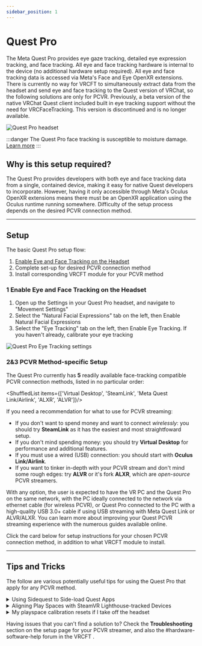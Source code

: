 ```yaml
---
sidebar_position: 1
---
```



# Quest Pro

The Meta Quest Pro provides eye gaze tracking, detailed eye expression tracking, and face tracking.
All eye and face tracking hardware is internal to the device (no additional hardware setup required).
All eye and face tracking data is accessed via Meta's Face and Eye OpenXR extensions.
There is currently no way for VRCFT to simultaneously extract data from the headset and send eye and face tracking to the Quest version of VRChat, so the following solutions are only for PCVR.
Previously, a beta version of the native VRChat Quest client included built in eye tracking support without the need for VRCFaceTracking. This version is discontinued and is no longer available.

<div style={{
    width: '50%',
    height: 'auto',
    margin: 'auto',
    display: 'block'
    }}>
    <img src={require("./img/quest-pro.png").default} alt="Quest Pro headset" />
</div>

:::danger
The Quest Pro face tracking is susceptible to moisture damage. [Learn more](./other-info/quest-pro-dead-ft.mdx)
:::

## Why is this setup required?

The Quest Pro provides developers with both eye and face tracking data from a single, contained device, making it easy for native Quest developers to incorporate.
However, having it only accessible through Meta's Oculus OpenXR extensions means there must be an OpenXR application using the Oculus runtime running somewhere.
Difficulty of the setup process depends on the desired PCVR connection method. 

---

## Setup

The basic Quest Pro setup flow:
1. [Enable Eye and Face Tracking on the Headset](#enable-eye-and-face-tracking-on-the-headset)
2. Complete set-up for desired PCVR connection method
3. Install corresponding VRCFT module for your PCVR method

### 1️ Enable Eye and Face Tracking on the Headset

1. Open up the Settings in your Quest Pro headset, and navigate to "Movement Settings"
2. Select the "Natural Facial Expressions" tab on the left, then Enable Natural Facial Expressions
3. Select the "Eye Tracking" tab on the left, then Enable Eye Tracking. If you haven't already, calibrate your eye tracking
<div style={{
    width: '60%',
    height: 'auto',
    margin: 'auto',
    display: 'block'
    }}>
    <img src={require("./img/quest_pro_settings_eye_tracking.png").default} alt="Quest Pro Eye Tracking settings" />
</div>

### 2️&3️ PCVR Method-specific Setup

The Quest Pro currently has **5** readily available face-tracking compatible PCVR connection methods, listed in no particular order:

<ShuffledList items={['Virtual Desktop', 'SteamLink', 'Meta Quest Link/Airlink', 'ALXR', 'ALVR']}/>

If you need a recommendation for what to use for PCVR streaming:

- If you don't want to spend money and want to connect _wirelessly_: you should try **SteamLink** as it has the easiest and most straightfoward setup.
- If you don't mind spending money: you should try **Virtual Desktop** for performance and additional features.
- If you must use a wired (USB) connection: you should start with **Oculus Link/Airlink**. 
- If you want to tinker in-depth with your PCVR stream and don't mind some rough edges: try **ALVR** or it's fork **ALXR**, which are *open-source* PCVR streamers.

With any option, the user is expected to have the VR PC and the Quest Pro on the same network, with the PC ideally connected to the network via ethernet cable (for wireless PCVR),
or Quest Pro connected to the PC with a high-quality USB 3.0+ cable if using USB streaming with Meta Quest Link or ALVR/ALXR.
You can learn more about improving your Quest PCVR streaming experience with the numerous guides available online.

Click the card below for setup instructions for your chosen PCVR connection method, in addition to what VRCFT module to install.

<ImageCardList />

---

<!-- ## Modules

There are a total of **6** different VRCFT modules that can be used for the Quest Pro.
The links are to Module source repositories, for those interested in contributing and improving the modules.
All modules are readily available for installation via the VRCFaceTracking built-in module registry.
[Learn how to install modules from the module registry](../../../vrcft-software/vrcft#installing-the-vrcfacetracking-module).

- If you are using Meta Quest Link/Airlink, you have the options of:
    1. **[Quest Pro OpenXR module](https://github.com/regzo2/VRCFaceTracking-QuestProOpenXR)**
       - You must use VRCFT version 5.2.3.0 with this module. 
    2. **[ALXR Local module](https://github.com/korejan/VRCFT-ALXR-Modules)**
- If you are using ALXR, you will need to use the **[ALXR Remote module](https://github.com/korejan/VRCFT-ALXR-Modules)**.
- If you are using ALVR, you will need to use the **[ALVR module](https://github.com/alvr-org/VRCFT-ALVR)**.
- If you are using Virtual Desktop, you will need to use the **[Virtual Desktop module](https://github.com/guygodin/VirtualDesktop.VRCFaceTracking)**.
    **[ALXR Local module](https://github.com/korejan/VRCFT-ALXR-Modules)** *can be used* for VRCFT instead of the Virtual Desktop module if VDXR is set as the active runtime. 
- If you are using SteamLink, you will need to use the **[SteamLink VRCFT Module](https://github.com/ykeara/LinkFT)**

---  -->

## Tips and Tricks

The follow are various potentially useful tips for using the Quest Pro that apply for any PCVR method. 

<details>
  <summary>Using Sidequest to Side-load Quest Apps</summary>

1. [Install SideQuest (Advanced Installer)](https://sidequestvr.com/setup-howto) on your computer
   - The SideQuest application will have a built-in tutorial for the following steps.
2. Connect your Quest Pro headset to your computer with a *data-transfer* USB cable.
Once connected you will be prompted to "Allow USB debugging" and "Allow File Access". Make sure to allow both.
(You should also check the *Always allow from this computer* box to prevent the message from popping up again later)
3. Use SideQuest to install `alxr-client-quest.apk` (or whatever other application you want) to your Quest Pro. Click the *"Install APK file from folder"* button, then select the desired `.apk` file in the file prompt.
<div style={{
  width: '90%',
  height: 'auto',
  margin: 'auto',
  display: 'block'
}}>
    <img src={require("./img/hacks_sidequest-install-other-crop2.png").default} alt="How to install APKs in SideQuest" />
</div>
4. SideQuest should have a green notification bar show up at the bottom saying the operation was successful.

:::note
You may need to uninstall the previous version of the app you are trying to sideload if it exists and SideQuest fails the current app install.
:::

5. In your Apps Library, you will need to set the category of shown apps to "Unknown Sources" to see the sideloaded application.
You will need to tap the Search bar first before you see the category filter dropdown.

<div style={{
  width: '90%',
  height: 'auto',
  margin: 'auto',
  display: 'block'
}}>
    <img src={require("./img/quest_pro_unknown_sources.png").default} alt="Quest Library Unknown Sources" />
</div>

</details>

<details>
  <summary>Aligning Play Spaces with SteamVR Lighthouse-tracked Devices</summary>

To use Vive trackers or other SteamVR Lighthouse tracked devices with the Quest Pro, you'll need to use **OpenVR-SpaceCalibrator**.
While the [original from pushrax](https://github.com/pushrax/OpenVR-SpaceCalibrator) will work, many "Mixed VR" users have found the continous calibration forks
to be better:
 - [bdunderscore's OVRSC fork](https://github.com/bdunderscore/OpenVR-SpaceCalibrator/tree/continuous-cal)
 - [ArcticFox8515's OVRSC fork](https://github.com/ArcticFox8515/OpenVR-SpaceCalibrator) of bdunderscore's fork
 - **Recommended option: [Hekky's OVRSC fork](https://github.com/hyblocker/OpenVR-SpaceCalibrator)**, which comes with important performance fixes for continuous calibration 

</details>

<details>
  <summary>My playspace calibration resets if I take off the headset</summary>
  <TroubleShootTable
  cause="When the Quest headset enters sleep mode after detecting you have taken off the headset, it loses it's original reference space to which the SteamVR space was calibrated to.">
  Download the <Link to="https://developer.oculus.com/documentation/unity/ts-odh/">Meta Quest Developer Hub</Link> and follow the instructions for <i>Connect Headset to MQDH</i> and <i>Disable proximity sensor and guardian</i>.
  This will prevent the headset from entering sleep, but does mean your headset stays fully active even if you take it off.
  Alternatively, use another PCVR streaming method that supports Stage Tracking (Virtual Desktop, ALXR, ALVR, SteamLink) and enable Stage Tracking.
  </TroubleShootTable>
</details>

Having issues that you can't find a solution to? Check the **Troubleshooting** section on the setup page for your PCVR streamer, and also the <TextColor color="#5763ee">#hardware-software-help</TextColor> forum in the VRCFT <CustomLink to="discord"/>.

